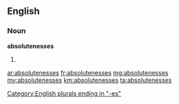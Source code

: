 ==English==

===Noun===
'''absolutenesses'''

# {{plural of|absoluteness}}

[[Category:English plurals ending in "-es"]]

[[ar:absolutenesses]]
[[fr:absolutenesses]]
[[mg:absolutenesses]]
[[my:absolutenesses]]
[[km:absolutenesses]]
[[ta:absolutenesses]]